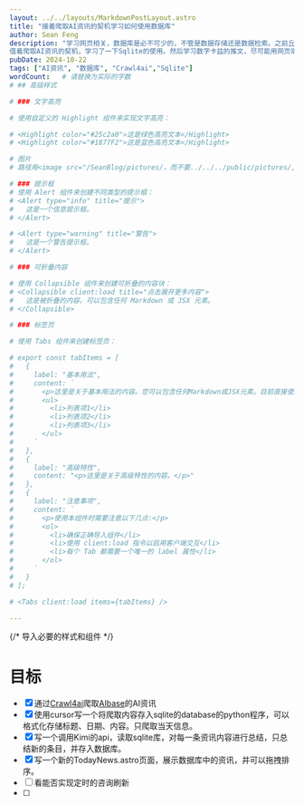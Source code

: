 ```yaml
---
layout: ../../layouts/MarkdownPostLayout.astro
title: "接着爬取AI资讯的契机学习如何使用数据库"
author: Sean Feng
description: "学习网页相关，数据库是必不可少的，不管是数据存储还是数据检索。之前丘可乐使用了Sqlite存储了他的新闻资讯，大概了解了一下之后也非常容易上手，就
借着爬取AI资讯的契机，学习了一下Sqlite的使用。然后学习数字卡兹的推文，尽可能用网页端做好资讯的展示。"
pubDate: 2024-10-22
tags: ["AI资讯", "数据库", "Crawl4ai","Sqlite"]
wordCount:   # 请替换为实际的字数
# ## 高级样式

# ### 文字高亮

# 使用自定义的 Highlight 组件来实现文字高亮：

# <Highlight color="#25c2a0">这是绿色高亮文本</Highlight>
# <Highlight color="#1877F2">这是蓝色高亮文本</Highlight>

# 图片
# 路径用<image src="/SeanBlog/pictures/，而不要../../../public/pictures/,不然服务器端无法正常解析

# ### 提示框
# 使用 Alert 组件来创建不同类型的提示框：
# <Alert type="info" title="提示">
#   这是一个信息提示框。
# </Alert>

# <Alert type="warning" title="警告">
#   这是一个警告提示框。
# </Alert>

# ### 可折叠内容

# 使用 Collapsible 组件来创建可折叠的内容块：
# <Collapsible client:load title="点击展开更多内容">
#   这是被折叠的内容。可以包含任何 Markdown 或 JSX 元素。
# </Collapsible>

# ### 标签页

# 使用 Tabs 组件来创建标签页：

# export const tabItems = [
#   {
#     label: "基本用法",
#     content: `
#       <p>这里是关于基本用法的内容。您可以包含任何Markdown或JSX元素。目前直接使用tabs组件会报错，所以暂时使用这个妥协方案。</p>
#       <ul>
#         <li>列表项1</li>
#         <li>列表项2</li>
#         <li>列表项3</li>
#       </ul>
#     `
#   },
#   {
#     label: "高级特性",
#     content: "<p>这里是关于高级特性的内容。</p>"
#   },
#   {
#     label: "注意事项",
#     content: `
#       <p>使用本组件时需要注意以下几点:</p>
#       <ol>
#         <li>确保正确导入组件</li>
#         <li>使用 client:load 指令以启用客户端交互</li>
#         <li>每个 Tab 都需要一个唯一的 label 属性</li>
#       </ol>
#     `
#   }
# ]; 

# <Tabs client:load items={tabItems} />

---
```


{/* 导入必要的样式和组件 */}

# 目标
- [x] 通过[Crawl4ai](crawl4ai)爬取[AIbase](www.aibase.com)的AI资讯
- [x] 使用cursor写一个将爬取内容存入sqlite的database的python程序，可以格式化存储标题、日期、内容。只爬取当天信息。
- [x] 写一个调用Kimi的api，读取sqlite库，对每一条资讯内容进行总结，只总结新的条目，并存入数据库。
- [x] 写一个新的TodayNews.astro页面，展示数据库中的资讯，并可以拖拽排序。
- [ ] 看能否实现定时的咨询刷新
- [ ] 


